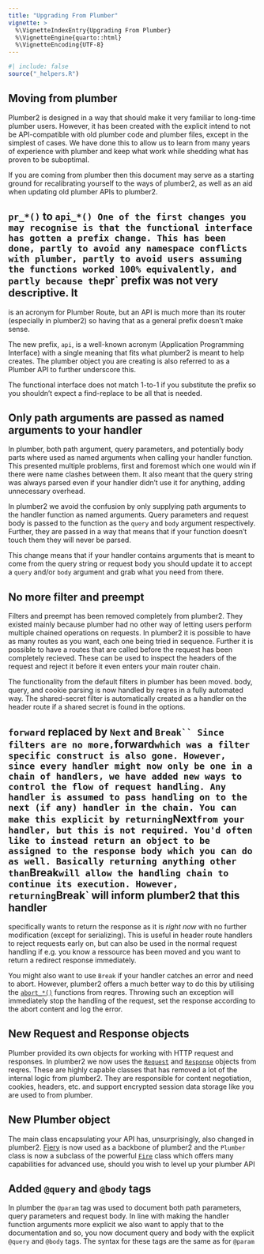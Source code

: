 ```yaml
---
title: "Upgrading From Plumber"
vignette: >
  %\VignetteIndexEntry{Upgrading From Plumber}
  %\VignetteEngine{quarto::html}
  %\VignetteEncoding{UTF-8}
---
```


```r
#| include: false
source("_helpers.R")
```

## Moving from plumber

Plumber2 is designed in a way that should make it very familiar to long-time
plumber users. However, it has been created with the explicit intend to not be
API-compatible with old plumber code and plumber files, except in the simplest
of cases. We have done this to allow us to learn from many years of experience
with plumber and keep what work while shedding what has proven to be suboptimal.

If you are coming from plumber then this document may serve as a starting ground
for recalibrating yourself to the ways of plumber2, as well as an aid when
updating old plumber APIs to plumber2.

## `pr_*()` to `api_*()
One of the first changes you may recognise is that the functional interface has
gotten a prefix change. This has been done, partly to avoid any namespace
conflicts with plumber, partly to avoid users assuming the functions worked 100%
equivalently, and partly because the `pr` prefix was not very descriptive. It
is an acronym for Plumber Route, but an API is much more than its router
(especially in plumber2) so having that as a general prefix doesn't make sense.

The new prefix, `api`, is a well-known acronym (Application Programming
Interface) with a single meaning that fits what plumber2 is meant to help
creates. The plumber object you are creating is also referred to as a Plumber
API to further underscore this.

The functional interface does not match 1-to-1 if you substitute the prefix so
you shouldn't expect a find-replace to be all that is needed.

## Only path arguments are passed as named arguments to your handler
In plumber, both path argument, query parameters, and potentially body parts
where used as named arguments when calling your handler function. This presented
multiple problems, first and foremost which one would win if there were name
clashes between them. It also meant that the query string was always parsed even
if your handler didn't use it for anything, adding unnecessary overhead.

In plumber2 we avoid the confusion by only supplying path arguments to the
handler function as named arguments. Query parameters and request body is passed
to the function as the `query` and `body` argument respectively. Further, they
are passed in a way that means that if your function doesn't touch them they
will never be parsed.

This change means that if your handler contains arguments that is meant to come
from the query string or request body you should update it to accept a `query`
and/or `body` argument and grab what you need from there.

## No more filter and preempt
Filters and preempt has been removed completely from plumber2. They existed
mainly because plumber had no other way of letting users perform multiple
chained operations on requests. In plumber2 it is possible to have as many
routes as you want, each one being tried in sequence. Further it is possible to
have a routes that are called before the request has been completely recieved.
These can be used to inspect the headers of the request and reject it before it
even enters your main router chain.

The functionality from the default filters in plumber has been moved. body,
query, and cookie parsing is now handled by reqres in a fully automated way. The
shared-secret filter is automatically created as a handler on the header route
if a shared secret is found in the options.

## `forward` replaced by `Next` and `Break``
Since filters are no more, `forward` which was a filter specific construct is
also gone. However, since every handler might now only be one in a chain of
handlers, we have added new ways to control the flow of request handling. Any
handler is assumed to pass handling on to the next (if any) handler in the
chain. You can make this explicit by returning `Next` from your handler, but
this is not required. You'd often like to instead return an object to be
assigned to the response body which you can do as well. Basically returning
anything other than `Break` will allow the handling chain to continue its
execution. However, returning `Break` will inform plumber2 that this handler
specifically wants to return the response as it is *right now* with no further
modification (except for serializing). This is useful in header route handlers
to reject requests early on, but can also be used in the normal request handling
if e.g. you know a ressource has been moved and you want to return a redirect
response immediately.

You might also want to use `Break` if your handler catches an error and need to
abort. However, plumber2 offers a much better way to do this by utilising the
[`abort_*()`](https://reqres.data-imaginist.com/reference/abort_http_problem.html) functions from reqres. Throwing such an exception will immediately
stop the handling of the request, set the response according to the abort
content and log the error.

## New Request and Response objects
Plumber provided its own objects for working with HTTP request and responses. In
plumber2 we now uses the
[`Request`](https://reqres.data-imaginist.com/reference/Request.html) and
[`Response`](https://reqres.data-imaginist.com/reference/Response.html) objects
from reqres. These are highly capable classes that has removed a lot of the
internal logic from plumber2. They are responsible for content negotiation,
cookies, headers, etc. and support encrypted session data storage like you are
used to from plumber.

## New Plumber object
The main class encapsulating your API has, unsurprisingly, also changed in
plumber2. [Fiery](https://fiery.data-imaginist.com) is now used as a backbone of
plumber2 and the `Plumber` class is now a subclass of the powerful
[`Fire`](https://fiery.data-imaginist.com/reference/Fire.html) class which
offers many capabilities for advanced use, should you wish to level up your
plumber API

## Added `@query` and `@body` tags
In plumber the `@param` tag was used to document both path parameters, query
parameters and request body. In line with making the handler function arguments
more explicit we also want to apply that to the documentation and so, you now
document query and body with the explicit `@query` and `@body` tags. The syntax
for these tags are the same as for `@param`
